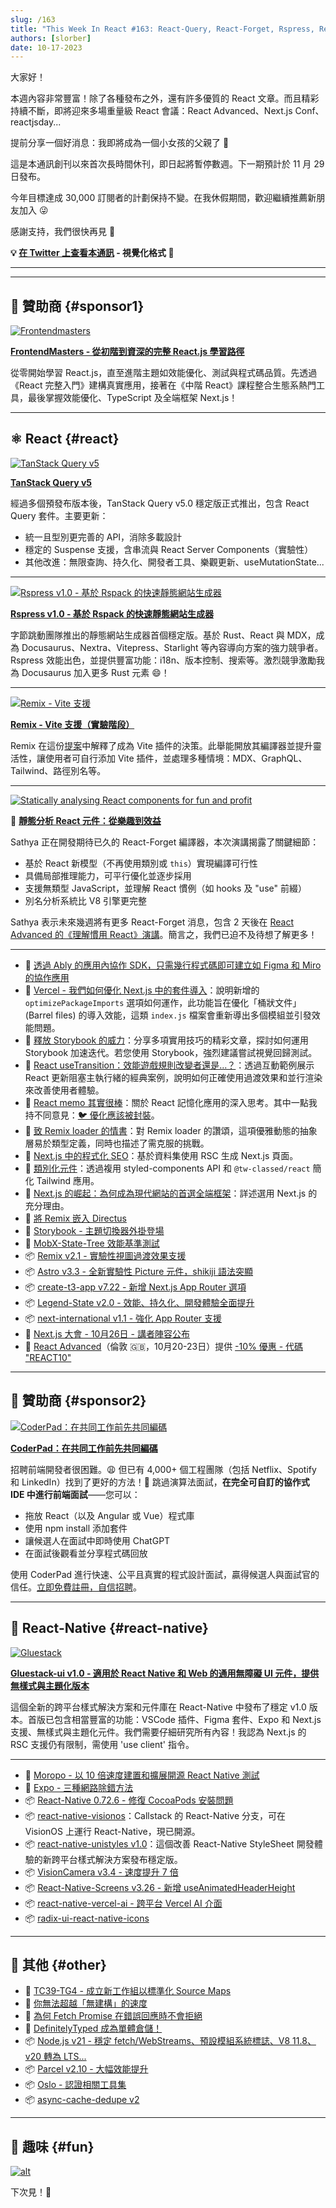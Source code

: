 ```yaml
---
slug: /163
title: "This Week In React #163: React-Query, React-Forget, Rspress, Remix Vite, Next.js Barrels, Storybook, Memo, Transitions, Gluestack, VisionCamera, Unistyles, VisionOS, Expo debugging..."
authors: [slorber]
date: 10-17-2023
---
```


大家好！

本週內容非常豐富！除了各種發布之外，還有許多優質的 React 文章。而且精彩持續不斷，即將迎來多場重量級 React 會議：React Advanced、Next.js Conf、reactjsday...

提前分享一個好消息：我即將成為一個小女孩的父親了 🤗

這是本通訊創刊以來首次長時間休刊，即日起將暫停數週。下一期預計於 11 月 29 日發布。

今年目標達成 30,000 訂閱者的計劃保持不變。在我休假期間，歡迎繼續推薦新朋友加入 😜

感謝支持，我們很快再見 👋

<!-- truncate -->

**💡 [在 Twitter 上查看本通訊](https://slo.im/thread) - 視覺化格式 🎨**

---


<Support />

---

## 💸 贊助商 {#sponsor1}

[![Frontendmasters](/emails/issues/158/frontendmasters.jpg)](https://frontendmasters.com/learn/react/?utm_source=newsletter&utm_medium=thisweekinreact&utm_campaign=reactpath)

**[FrontendMasters - 從初階到資深的完整 React.js 學習路徑](https://frontendmasters.com/learn/react/?utm_source=newsletter&utm_medium=thisweekinreact&utm_campaign=reactpath)**

從零開始學習 React.js，直至進階主題如效能優化、測試與程式碼品質。先透過《React 完整入門》建構真實應用，接著在《中階 React》課程整合生態系熱門工具，最後掌握效能優化、TypeScript 及全端框架 Next.js！

---

## ⚛️ React {#react}

[![TanStack Query v5](/emails/issues/163/tanstack-query-v5.jpg)](https://tanstack.com/blog/announcing-tanstack-query-v5)

[**TanStack Query v5**](https://tanstack.com/blog/announcing-tanstack-query-v5)

經過多個預發布版本後，TanStack Query v5.0 穩定版正式推出，包含 React Query 套件。主要更新：

- 統一且型別更完善的 API，消除多載設計
- 穩定的 Suspense 支援，含串流與 React Server Components（實驗性）
- 其他改進：無限查詢、持久化、開發者工具、樂觀更新、useMutationState...

---

[![Rspress v1.0 - 基於 Rspack 的快速靜態網站生成器](/emails/issues/163/rspress.jpg)](https://github.com/orgs/web-infra-dev/discussions/5)

[**Rspress v1.0 - 基於 Rspack 的快速靜態網站生成器**](https://github.com/orgs/web-infra-dev/discussions/5)

字節跳動團隊推出的靜態網站生成器首個穩定版。基於 Rust、React 與 MDX，成為 Docusaurus、Nextra、Vitepress、Starlight 等內容導向方案的強力競爭者。Rspress 效能出色，並提供豐富功能：i18n、版本控制、搜索等。激烈競爭激勵我為 Docusaurus 加入更多 Rust 元素 😄！

---

[![Remix - Vite 支援](/emails/issues/163/remix-vite.jpg)](https://remix.run/docs/en/dev/future/vite)

[**Remix - Vite 支援（實驗階段）**](https://remix.run/docs/en/dev/future/vite)

Remix 在這份[提案](https://github.com/remix-run/remix/discussions/7632)中解釋了成為 Vite 插件的決策。此舉能開放其編譯器並提升靈活性，讓使用者可自行添加 Vite 插件，並處理多種情境：MDX、GraphQL、Tailwind、路徑別名等。

---

[![Statically analysing React components for fun and profit](/emails/issues/163/react-forget.jpg)](https://www.youtube.com/watch?v=kjOacmVsLSE)

🎥 [**靜態分析 React 元件：從樂趣到效益**](https://www.youtube.com/watch?v=kjOacmVsLSE)

Sathya 正在開發期待已久的 React-Forget 編譯器，本次演講揭露了關鍵細節：

- 基於 React 新模型（不再使用類別或 `this`）實現編譯可行性
- 具備局部推理能力，可平行優化並逐步採用
- 支援無類型 JavaScript，並理解 React 慣例（如 hooks 及 "use" 前綴）
- 別名分析系統比 V8 引擎更完整

Sathya 表示未來幾週將有更多 React-Forget 消息，包含 2 天後在 [React Advanced 的《理解慣用 React》演講](https://reactadvanced.com/schedule-offline)。簡言之，我們已迫不及待想了解更多！

---

- 💸 [透過 Ably 的應用內協作 SDK，只需幾行程式碼即可建立如 Figma 和 Miro 的協作應用](https://hubs.la/Q023nqgg0)
- 📜 [Vercel - 我們如何優化 Next.js 中的套件導入](https://vercel.com/blog/how-we-optimized-package-imports-in-next-js)：說明新增的 `optimizePackageImports` 選項如何運作，此功能旨在優化「桶狀文件」(Barrel files) 的導入效能，這類 `index.js` 檔案會重新導出多個模組並引發效能問題。
- 📜 [釋放 Storybook 的威力](https://formidable.com/blog/2023/unlocking-the-power-of-storybook/)：分享多項實用技巧的精彩文章，探討如何運用 Storybook 加速迭代。若您使用 Storybook，強烈建議嘗試視覺回歸測試。
- 📜 [React useTransition：效能遊戲規則改變者還是...？](https://www.developerway.com/posts/use-transition)：透過互動範例展示 React 更新阻塞主執行緒的經典案例，說明如何正確使用過渡效果和並行渲染來改善使用者體驗。
- 📜 [React memo 其實很棒](https://timtech.blog/posts/react-memo-is-good-actually/)：關於 React 記憶化應用的深入思考。其中一點我持不同意見：[🐦 優化應該被封裝](https://twitter.com/sebastienlorber/status/1709258823582564644)。
- 📜 [致 Remix loader 的情書](https://laconicwit.com/a-love-letter-to-the-remix-loader/)：對 Remix loader 的讚頌，這項優雅動態的抽象層易於類型定義，同時也描述了需克服的挑戰。
- 📜 [Next.js 中的程式化 SEO](https://practicalprogrammatic.com/blog/programmatic-seo-in-nextjs/)：基於資料集使用 RSC 生成 Next.js 頁面。
- 📜 [類別化元件](https://flexible.dev/blog/single-line-components/)：透過複用 styled-components API 和 `@tw-classed/react` 簡化 Tailwind 應用。
- 📜 [Next.js 的崛起：為何成為現代網站的首選全端框架](https://www.felixvemmer.com/blog/why-next-js/)：詳述選用 Next.js 的充分理由。
- 📜 [將 Remix 嵌入 Directus](https://echobind.com/post/embedding-remix-in-directus)
- 📜 [Storybook - 主題切換器外掛登場](https://storybook.js.org/blog/introducing-theme-switcher-addon/)
- 📜 [MobX-State-Tree 效能基準測試](https://coolsoftware.dev/blog/benchmarking-mobx-state-tree/)
- 📦 [Remix v2.1 - 實驗性視圖過渡效果支援](https://github.com/remix-run/remix/releases/tag/remix%402.1.0)
- 📦 [Astro v3.3 - 全新實驗性 Picture 元件，shikiji 語法突顯](https://astro.build/blog/astro-330/)
- 📦 [create-t3-app v7.22 - 新增 Next.js App Router 選項](https://github.com/t3-oss/create-t3-app/releases/tag/create-t3-app%407.22.0)
- 📦 [Legend-State v2.0 - 效能、持久化、開發體驗全面提升](https://legendapp.com/open-source/legend-state-v2/)
- 📦 [next-international v1.1 - 強化 App Router 支援](https://github.com/QuiiBz/next-international/releases/tag/1.1.0)
- 👥 [Next.js 大會 - 10月26日 - 講者陣容公布](https://nextjs.org/conf/speakers)
- 👥 [React Advanced](https://reactadvanced.com/?utm_source=email&utm_medium=thisweekinreact)（倫敦 🇬🇧，10月20-23日）提供 [\-10% 優惠 - 代碼 "REACT10"](https://ti.to/gitnation/react-advanced-london-2023/discount/REACT10)

<SubscribeFormEmbed placement="middle" />

---

## 💸 贊助商 {#sponsor2}

[![CoderPad：在共同工作前先共同編碼](/emails/issues/154/coderpad.png)](https://coderpad.io/?utm_medium=3pmedia&utm_source=ThisWeekInReact&utm_campaign=23-Q3-3PMedia-ThisWeekInReact-ACQ-All-Global-Newsletter)

**[CoderPad：在共同工作前先共同編碼](https://coderpad.io/?utm_medium=3pmedia&utm_source=ThisWeekInReact&utm_campaign=23-Q3-3PMedia-ThisWeekInReact-ACQ-All-Global-Newsletter)**

招聘前端開發者很困難。😩 但已有 4,000+ 個工程團隊（包括 Netflix、Spotify 和 LinkedIn）找到了更好的方法！🤠 跳過演算法面試，**在完全可自訂的協作式 IDE 中進行前端面試**——您可以：

- 拖放 React（以及 Angular 或 Vue）程式庫
- 使用 npm install 添加套件
- 讓候選人在面試中即時使用 ChatGPT
- 在面試後觀看並分享程式碼回放

使用 CoderPad 進行快速、公平且真實的程式設計面試，贏得候選人與面試官的信任。[立即免費註冊，自信招聘](https://coderpad.io/?utm_medium=3pmedia&utm_source=ThisWeekInReact&utm_campaign=23-Q3-3PMedia-ThisWeekInReact-ACQ-All-Global-Newsletter)。

---

## 📱 React-Native {#react-native}

[![Gluestack](/emails/issues/163/gluestack.jpg)](https://gluestack.io/ui/v1)

[**Gluestack-ui v1.0 - 適用於 React Native 和 Web 的通用無障礙 UI 元件，提供無樣式與主題化版本**](https://gluestack.io/ui/v1)

這個全新的跨平台樣式解決方案和元件庫在 React-Native 中發布了穩定 v1.0 版本。首版已包含相當豐富的功能：VSCode 插件、Figma 套件、Expo 和 Next.js 支援、無樣式與主題化元件。我們需要仔細研究所有內容！我認為 Next.js 的 RSC 支援仍有限制，需使用 'use client' 指令。

---

- 💸 [Moropo - 以 10 倍速度建置和擴展開源 React Native 測試](https://www.moropo.com/for-react-native?utm_source=newsletter&utm_medium=emails&utm_campaign=twir-20231018)
- 📜 [Expo - 三種網路除錯方法](https://blog.expo.dev/three-ways-to-use-network-debugging-75fa6118fac6)
- 📦 [React-Native 0.72.6 - 修復 CocoaPods 安裝問題](https://github.com/facebook/react-native/releases/tag/v0.72.6)
- 📦 [react-native-visionos](https://github.com/callstack/react-native-visionos)：Callstack 的 React-Native 分支，可在 VisionOS 上運行 React-Native，現已開源。
- 📦 [react-native-unistyles v1.0](https://github.com/jpudysz/react-native-unistyles)：這個改善 React-Native StyleSheet 開發體驗的新跨平台樣式解決方案發布穩定版。
- 📦 [VisionCamera v3.4 - 速度提升 7 倍](https://github.com/mrousavy/react-native-vision-camera/releases/tag/v3.4.0)
- 📦 [React-Native-Screens v3.26 - 新增 useAnimatedHeaderHeight](https://github.com/software-mansion/react-native-screens/releases/tag/3.26.0)
- 📦 [react-native-vercel-ai - 跨平台 Vercel AI 介面](https://github.com/bidah/react-native-vercel-ai)
- 📦 [radix-ui-react-native-icons](https://github.com/Eronred/radix-ui-react-native-icons)

---

## 🔀 其他 {#other}

- 👀 [TC39-TG4 - 成立新工作組以標準化 Source Maps](https://www.ecma-international.org/news/ecma-tc39-ecmascript-initiates-a-new-task-group-to-standardize-source-maps//)
- 📜 [你無法超越「無建構」的速度](https://world.hey.com/dhh/you-can-t-get-faster-than-no-build-7a44131c)
- 📜 [為何 Fetch Promise 在錯誤回應時不會拒絕](https://kettanaito.com/blog/why-fetch-promise-doesnt-reject-on-error-responses)
- 📜 [DefinitelyTyped 成為單體倉儲！](https://jakebailey.dev/posts/pnpm-dt-3/)
- 📦 [Node.js v21 - 穩定 fetch/WebStreams、預設模組系統標誌、V8 11.8、v20 轉為 LTS...](https://openjsf.org/announcement/2023/10/17/node-js-21-available-now/)
- 📦 [Parcel v2.10 - 大幅效能提升](https://github.com/parcel-bundler/parcel/releases/tag/v2.10.0)
- 📦 [Oslo - 認證相關工具集](https://github.com/pilcrowOnPaper/oslo)
- 📦 [async-cache-dedupe v2](https://github.com/mcollina/async-cache-dedupe)

---

## 🤭 趣味 {#fun}

[![alt](/emails/issues/163/meme.jpg)](https://twitter.com/BHolmesDev/status/1713177728143241403)

下次見！👋